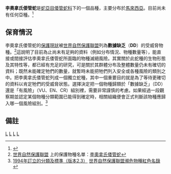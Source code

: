 {{Speciesbox 
| taxon = Anomochilus leonardi
| status = DD
| status_system = iucn2.3
| authority = Smith，1940
| synonyms = * ''Anomochilus leonardi'' - Smith，1940<ref name="McD99">McDiarmid RW、Campbell JA、Touré T：《Snake Species of the World: A Taxonomic and Geographic Reference, vol. 1》頁511，Herpetologists' League，1999年。ISBN 1-893777-00-6</ref>}}

'''李奧拿氏倭管蛇'''是[[蛇亞目|蛇亞目]][[倭管蛇科|倭管蛇科]]下的一個品種，主要分布於[[馬來西亞|馬來西亞]]。目前尚未有任何亞種。<ref name="ITIS">{{ITIS|ID=563924|taxon=''Anomochilus leonardi''|year=2007|date=17 August}}</ref>

==保育情況==
李奧拿氏倭管蛇的[[保護現狀|保護現狀]]被[[世界自然保護聯盟|世界自然保護聯盟]]列為'''數據缺乏'''（'''DD'''）的受威脅物種。<ref name="ICUN-BS">[http://www.iucnredlist.org/ 世界自然保護聯盟] {{Wayback|url=http://www.iucnredlist.org/ |date=20080123110126 }}上的保護物種名單：[http://www.iucnredlist.org/search/details.php/1555/summ 李奧拿氏倭管蛇]</ref>這說明了目前為止尚未有足夠的資料（例如分布情況、物種數量等），能直接或間接評估李奧拿氏倭管蛇所面臨的物種滅絕風險。其實關於此蛇種的生物形態及其特性等，都已經有充足的研究，可是關於其群體分布及整體數量仍未有確切的資料；既然未能確定牠們的數量，就暫時未能把牠們列入安全或各種風險的類別之中。把李奧拿氏倭管蛇列成一個獨立蛇種，其中一個重要目的就是為了等待更確切的資料以肯定牠們的受威脅狀態。選擇決定把一個物種歸類於「數據缺乏」（DD）還是「有風險」（VU、EN、CR）組別裡，需要非常謹慎的考慮。如果經過一段觀察期並認定某個物種分類範圍已能得到確定時，相關組織便會正式判斷該物種應歸入哪一個風險組別。<ref name="ICUN-23">[http://www.iucnredlist.org/info/categories_criteria1994#categories 1994年訂立的分類及標準（版本2.3）] {{Wayback|url=http://www.iucnredlist.org/info/categories_criteria1994#categories |date=20060718222843 }}[http://www.iucnredlist.org/ 世界自然保護聯盟瀕危物種紅色名錄] {{Wayback|url=http://www.iucnredlist.org/ |date=20080123110126 }}</ref>

==備註==
{{reflist}}
{{Taxonbar|from=Q1949437}}

[[Category:IUCN红色名录数据缺乏物种|L]]
[[Category:蛇亞目|L]]
[[Category:倭管蛇科|L]]
[[Category:1940年描述的动物|L]]